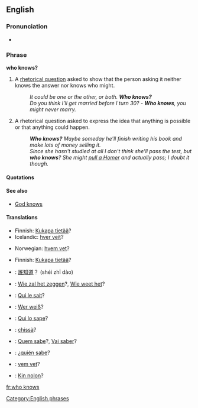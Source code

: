 ==English==
===Pronunciation===
*{{audio|en-us-who-knows.ogg|Audio (US)}}

===Phrase===
'''who knows?'''

#A [[rhetorical question]] asked to show that the person asking it neither knows the answer nor knows who might.
#: ''It could be one or the other, or both. '''Who knows?'''''
#: ''Do you think I'll get married before I turn 30?'' - '''''Who knows''', you might never marry.'' 
#A rhetorical question asked to express the idea that anything is possible or that anything could happen.
#: '''''Who knows?'''  Maybe someday he'll finish writing his book and make lots of money selling it.''
#: ''Since she hasn't studied at all I don't think she'll pass the test, but '''who knows'''? She might [[pull a Homer]] and actually pass; I doubt it though.''

====Quotations====
{{seeCites}}

====See also====
*[[God knows]]

====Translations====
{{trans-top|a rhetorical question asked to show that the asker neither knows the answer nor who might know it}}
* Finnish: [[Kukapa tietää]]?
* Icelandic: [[hver veit]]?
{{trans-mid}}
* Norwegian: [[hvem vet]]?
{{trans-bottom}}

{{trans-top|asked to express the idea that anything is possible}}
* Finnish: [[Kukapa tietää]]?
{{trans-mid}}
{{trans-bottom}}

{{checktrans-top}}
*{{ttbc|Chinese}}: [[誰知道]]？ (shéi zhī dào)
*{{ttbc|Dutch}}: [[Wie zal het zeggen]]?, [[Wie weet het]]?
*{{ttbc|French}}: [[Qui le sait]]?
*{{ttbc|German}}: [[Wer weiß]]?
*{{ttbc|Interlingua}}: [[Qui lo sape]]?
{{checktrans-mid}}
*{{ttbc|Italian}}: [[chissà]]?
*{{ttbc|Portuguese}}: [[Quem sabe]]?, [[Vai saber]]?
*{{ttbc|Spanish}}: ¿[[quién sabe]]?
*{{ttbc|Swedish}}: [[vem vet]]?
*{{ttbc|Volapük}}: [[Kin nolon]]?
{{checktrans-bottom}}

[[Category:English phrases]]

[[fr:who knows]]